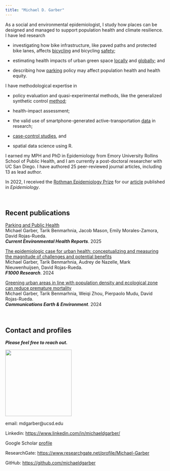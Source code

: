 ```yaml
---
title: "Michael D. Garber"
---
```


As a social and environmental epidemiologist, I study how places can be designed and managed to support population health and climate resilience. I have led research

-   investigating how bike infrastructure, like paved paths and protected bike lanes, affects [bicycling](https://pmc.ncbi.nlm.nih.gov/articles/PMC9211442/) and bicycling [safety](https://pmc.ncbi.nlm.nih.gov/articles/PMC10773466/);

-   estimating health impacts of urban green space [locally](https://www.sciencedirect.com/science/article/pii/S0160412023003239) and [globally](https://www.nature.com/articles/s43247-024-01803-y); and

-   describing how [parking](https://link.springer.com/article/10.1007/s40572-024-00465-4) policy may affect population health and health equity.

I have methodological expertise in

-   policy evaluation and quasi-experimental methods, like the generalized synthetic control [method](https://journals.lww.com/epidem/fulltext/2024/03000/precision_and_weighting_of_effects_estimated_by.17.aspx);

-   health-impact assessment;

-   the valid use of smartphone-generated active-transportation [data](https://pmc.ncbi.nlm.nih.gov/articles/PMC6959852/) in research;

-   [case-control studies](https://pmc.ncbi.nlm.nih.gov/articles/PMC7707160/), and

-   spatial data science using R.

I earned my MPH and PhD in Epidemiology from Emory University Rollins School of Public Health, and I am currently a post-doctoral researcher with UC San Diego. I have authored 25 peer-reviewed journal articles, including 13 as lead author.

In 2022, I received the [Rothman Epidemiology Prize](https://journals.lww.com/epidem/fulltext/2022/07000/michael_d__garber,_winner_of_the_2022_rothman.1.aspx) for our [article](https://journals.lww.com/epidem/fulltext/2021/01000/at_risk_measure_sampling_in_case_control_studies.14.aspx) published in *Epidemiology*.

<br>

## **Recent publications**

[Parking and Public Health](https://link.springer.com/article/10.1007/s40572-024-00465-4)<br> Michael Garber, Tarik Benmarhnia, Jacob Mason, Emily Morales-Zamora, David Rojas-Rueda.<br>***Current Environmental Health Reports***. 2025<br>

[The epidemiologic case for urban health: conceptualizing and measuring the magnitude of challenges and potential benefits](https://f1000research.com/articles/13-950)<br> Michael Garber, Tarik Benmarhnia, Audrey de Nazelle, Mark Nieuwenhuijsen, David Rojas-Rueda.<br>***F1000 Research***. 2024<br>

[Greening urban areas in line with population density and ecological zone can reduce premature mortality](https://www.nature.com/articles/s43247-024-01803-y)<br> Michael Garber, Tarik Benmarhnia, Weiqi Zhou, Pierpaolo Mudu, David Rojas-Rueda.<br>***Communications Earth & Environment***. 2024<br>

<br>

## **Contact and profiles**

***Please feel free to reach out.***

![](images/Garber-pic-2025.jpg){width="209"}

email: mdgarber\@ucsd.edu

Linkedin: <https://www.linkedin.com/in/michaeldgarber/>

Google Scholar [profile](https://scholar.google.com/citations?hl=en&user=r-MsgFsAAAAJ&view_op=list_works&sortby=pubdate)

ResearchGate: <https://www.researchgate.net/profile/Michael-Garber>

GitHub: <https://github.com/michaeldgarber>
